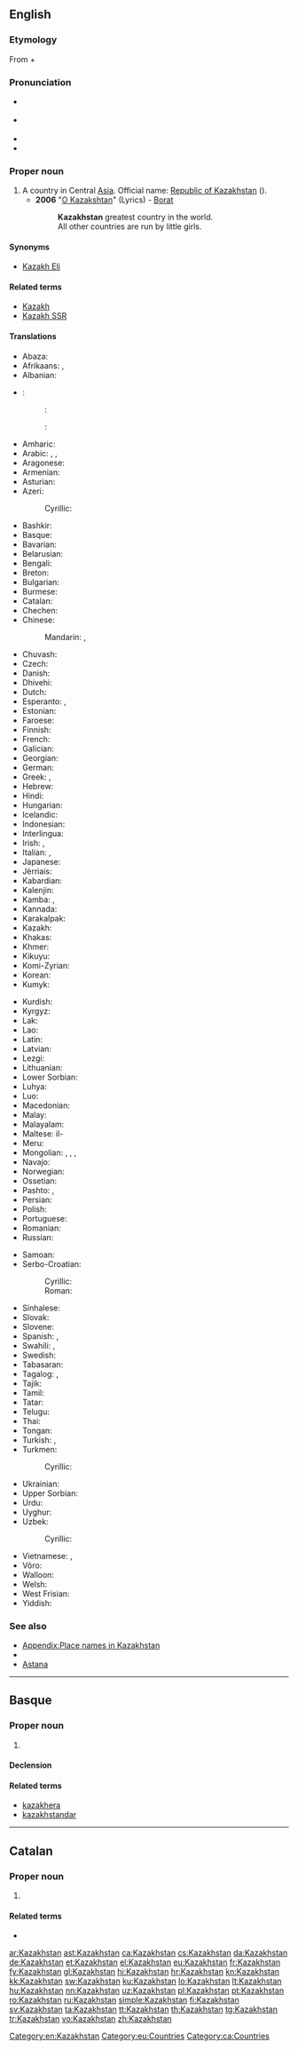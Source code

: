 ==English==
{{wikipedia}}

===Etymology===
From {{etyl|kk|en}} {{term|қазақ|tr=qazaq|lang=kk||Kazakh}} + {{etyl|fa|en}} {{term|ستان|lang=fa|sc=fa-Arab|tr=stān||[[-stan]]}}

===Pronunciation===
* {{a|UK}} {{IPA|/ˈkæzəkstæn/|/ˈkɑːzəkstɑːn/|lang=en}}
* {{a|US}} {{IPA|/ˈkɑzəkˌstæn/|lang=en}}
* {{audio|En-us-Kazakhstan.ogg|Audio (US)|lang=en}}
* {{rhymes|æn|lang=en}}

===Proper noun===
{{en-proper noun}}

# A country in Central [[Asia]]. Official name: [[Republic of Kazakhstan]] ({{term|Qazaqstan Respublikasy}}).
#* '''2006''' "[http://www.lyricsondemand.com/b/boratlyrics/okazakhstanlyrics.html O Kazakshtan]" (Lyrics) - [[w:Stereophonic Musical Listenings That Have Been Origin in Moving Film "Borat: Cultural Learnings of America for Make Benefit Glorious Nation of Kazakhstan"|Borat]]
#*: '''Kazakhstan''' greatest country in the world.
#*: All other countries are run by little girls.

====Synonyms====
*[[Kazakh Eli]]

====Related terms====
* [[Kazakh]]
* [[Kazakh SSR]]

====Translations====
{{trans-top|country in Central Asia}}
* Abaza: {{t|abq|Казахстан|sc=Cyrl}}
* Afrikaans: {{t|af|Kasakstan}}, {{t|af|Kazakstan}}
* Albanian: {{t|sq|Kazakistan}}
* {{ttbc|Altai}}<!-- name not recognised by xte: update [[Template:langrev]] and [[Module:languages]] appropriately or report to [[User talk:Kephir/gadgets/xte]] -->:
*: {{ttbc|Northern}}<!-- name not recognised by xte: update [[Template:scriptrev]] or [[Template:langrev]] and [[Module:languages]] appropriately or report to [[User talk:Kephir/gadgets/xte]] -->: {{t|atv|Казахстан|tr=Kazaxstan|sc=Cyrl}}
*: {{ttbc|Southern}}<!-- name not recognised by xte: update [[Template:scriptrev]] or [[Template:langrev]] and [[Module:languages]] appropriately or report to [[User talk:Kephir/gadgets/xte]] -->: {{t|alt|Казахстан|tr=Kazaxstan|sc=Cyrl}}
* Amharic: {{t|am|ካዛኽስታን|tr=kāzākhstān}}
* Arabic: {{t|ar|كازاخستان|m|tr=kāzāxistān}}, {{t|ar|قازاقستان|m|tr=qāzāqistān}}, {{t|ar|كازخستان|tr=kāzaxistān}}
* Aragonese: {{t|an|Kasajstán}}
* Armenian: {{t|hy|Ղազախստան}}
* Asturian: {{t|ast|Kazakhistán}}
* Azeri: {{t+|az|Qazaxıstan}}
*: Cyrillic: {{t|az|Газахыстан|sc=Cyrl}}
* Bashkir: {{t|ba|Ҡаҙағстан|tr=Qaðağstan|sc=Cyrl}}
* Basque: {{t+|eu|Kazakhstan}}
* Bavarian: {{t|bar|Kasachstan}}
* Belarusian: {{t|be|Казахстан|m|tr=Kazaxstán}}
* Bengali: {{t|bn|কাজাখস্তান|tr=kajakhstan|sc=Beng}}
* Breton: {{t|br|Kazakstan}}
* Bulgarian: {{t+|bg|Казахстан|m|tr=Kazahstán|sc=Cyrl}}
* Burmese: {{t|my|ကာဇက်စတန်|tr=kazetsătan|sc=Mymr}}
* Catalan: {{t+|ca|Kazakhstan}}
* Chechen: {{t|ce|Казахстан|sc=Cyrl}}
* Chinese:
*: Mandarin: {{t+|cmn|哈薩克斯坦|sc=Hani}}, {{t+|cmn|哈萨克斯坦|tr=Hāsàkèsītǎn|sc=Hani}}
* Chuvash: {{t|cv|Казахстан|sc=Cyrl}}
* Czech: {{t+|cs|Kazachstán|m}}
* Danish: {{t+|da|Kasakhstan}}
* Dhivehi: {{t|dv|ކަޒަކިސްތާން|tr=Każakistān}}
* Dutch: {{t+|nl|Kazachstan}}
* Esperanto: {{t|eo|Kazaĥio}}, {{t|eo|Kazaĥstano}}
* Estonian: {{t+|et|Kasahstan}}
* Faroese: {{t|fo|Kasakstan}}
* Finnish: {{t+|fi|Kazakstan}}
* French: {{t+|fr|Kazakhstan|m}}
* Galician: {{t+|gl|Casaquistán}}
* Georgian: {{t|ka|ყაზახეთი|sc=Geor}}
* German: {{t+|de|Kasachstan|n}}
* Greek: {{t+|el|Καζαχστάν|n|tr=Kazachstán}}, {{t+|el|Καζακστάν|n|tr=Kazakstán}}
* Hebrew: {{t|he|קזחסטן|tr=kazakhstan}}
* Hindi: {{t|hi|कज़ाख़स्तान|tr=kazāxstān}}
* Hungarian: {{t+|hu|Kazahsztán}}
* Icelandic: {{t+|is|Kasakstan|n}}
* Indonesian: {{t|id|Kazakhstan}}
* Interlingua: {{t|ia|Kazakhstan}}
* Irish: {{t|ga|Casacstáin|f|alt=An Chasacstáin}}, {{t|ga|Poblacht na Casacstáine|f}}
* Italian: {{t|it|Kazakistan|m}}, {{t|it|Kazakstan|m}}
* Japanese: {{t+|ja|カザフスタン|tr=Kazafusutan}}
* Jèrriais: {{t|roa-jer|Kazakhstan|m}}
* Kabardian: {{t|kbd|Казахстан|sc=Cyrl}}
* Kalenjin: {{t|kln|Kazakstan}}
* Kamba: {{t|kam|Kazakstan}}, {{t|kam|Kazakstan}}
* Kannada: {{t+|kn|ಕಜಾಕಸ್ಥಾನ್|tr=kajāksthān|sc=Knda}}
* Karakalpak: {{qualifier|Qazaqstan}} {{t|kaa|Қазақстан}}
* Kazakh: {{t+|kk|Қазақстан|tr=Qazaqstan|sc=Cyrl}}
* Khakas: {{t|kjh|Казахстан|tr=Kazakhstan|sc=Cyrl}}
* Khmer: {{t+|km|កាហ្សាក់ស្ថាន|tr=ka zak sthan|sc=Khmr}}
* Kikuyu: {{t|ki|Kazakstan}}
* Komi-Zyrian: {{t|kpv|Казахстан|tr=Kazakhstan|sc=Cyrl}}
* Korean: {{t+|ko|카자흐스탄|tr=Kajaheuseutan|sc=Hang}}
* Kumyk: {{t|kum|Къазахстан|tr=Qazakhstan|sc=Cyrl}}
{{trans-mid}}
* Kurdish: {{t|ku|Qazaxîstan}}
* Kyrgyz: {{t|ky|Казакстан|tr=Kazakstan|sc=Cyrl}}
* Lak: {{t|lbe|Къазахсттан|sc=Cyrl}}
* Lao: {{t|lo|ກາຊ້ກສະຖານ|tr=kāsáksatʰān|sc=Laoo}}
* Latin: {{t|la|Cazastania|f}}
* Latvian: {{t+|lv|Kazahstāna}}
* Lezgi: {{t|lez|Къазахсттан|sc=Cyrl}}
* Lithuanian: {{t+|lt|Kazachstanas|m}}
* Lower Sorbian: {{t|dsb|Kazachstan|m}}
* Luhya: {{t|luy|Kazakstan}}
* Luo: {{t|luo|Kazakstan}}
* Macedonian: {{t+|mk|Казахстан|m|tr=Kazahstán}}
* Malay: {{t|ms|Kazakhstan}}
* Malayalam: {{t|ml|ഖസാഖ്‌സ്ഥാൻ|sc=Mlym}}
* Maltese: il-{{t|mt|Każakistan}}
* Meru: {{t|mer|Kazakstan}}
* Mongolian: {{t|mn|Казахстан|sc=Cyrl}}, {{t|mn|Казакстан|sc=Cyrl}}, {{t|mn|Казах|sc=Cyrl}}, {{t|mn|Хасаг|sc=Cyrl}}
* Navajo: {{t|nv|Kʼazah bikéyah}}
* Norwegian: {{t+|no|Kasakhstan}}
* Ossetian: {{t|os|Хъазахстан|sc=Cyrl}}
* Pashto: {{t|ps|قازاقستان|tr=qāzāqstān|sc=ps-Arab}}, {{t|ps|قزاقستان|tr=qazāqstān|sc=ps-Arab}}
* Persian: {{t+|fa|قزاقستان|tr=Qazzâqestân}}
* Polish: {{t+|pl|Kazachstan|m}}
* Portuguese: {{t+|pt|Cazaquistão|m}}
* Romanian: {{t+|ro|Kazahstan|n}}
* Russian: {{t+|ru|Казахстан|m|tr=Kazaxstán}}
<!-- * {{ttbc|Sami}} name not recognised by xte: update [[Template:langrev]] and [[Module:languages]] appropriately or report to [[User talk:Kephir/gadgets/xte]]: [[Kasakstan]] -->
* Samoan: {{t|sm|Kasakisitani}}
* Serbo-Croatian:
*: Cyrillic: {{t|sh|Ка̏захста̄н|m|sc=Cyrl}}
*: Roman: {{t|sh|Kȁzahstān|m}}
* Sinhalese: {{t|si|කසකස්‍තානය|sc=Sinh}}
* Slovak: {{t|sk|Kasachstan|m}}
* Slovene: {{t|sl|Kázahstan|m}}
* Spanish: {{t+|es|Kazajistán|m}}, {{t+|es|Kazajstán}}
* Swahili: {{t+|sw|Kazakistani}}, {{t|sw|Ukazaki}}
* Swedish: {{t+|sv|Kazakstan}}
* Tabasaran: {{t|tab|Къазакъистан|sc=Cyrl}}
* Tagalog: {{t|tl|Kasahstán}}, {{t|tl|Kasakstán}}
* Tajik: {{t|tg|Қазоқистон|tr=Qazoqiston|sc=Cyrl}}
* Tamil: {{t|ta|கஜாக்ஸ்தான்|tr=kajākstān}}
* Tatar: {{t|tt|Қазақстан|tr=Qazaqstan|sc=Cyrl}}
* Telugu: {{t+|te|కజకస్తాన్|tr=kajakstān|sc=Telu}}
* Thai: {{t+|th|คาซัคสถาน|tr=kaasáksàtăan}}
* Tongan: {{t|to|Kasākisitani}}
* Turkish: {{t+|tr|Kazakistan}}, {{t|tr|Kazakeli}}
* Turkmen: {{t|tk|Gazagystan}}
*: Cyrillic: {{t|tk|Газагыстан|sc=Cyrl}}
* Ukrainian: {{t+|uk|Казахстан|m|tr=Kazaxstán}}
* Upper Sorbian: {{t|hsb|Kazachstan|m}}
* Urdu: {{t|ur|قزاقستان|tr=Qazāqistān}}
* Uyghur: {{t|ug|قازاغىستان|tr=Qazaġistan}}
* Uzbek: {{t+|uz|Qozogʻiston}}
*: Cyrillic: {{t|uz|Қозоғистон|sc=Cyrl}}
* Vietnamese: {{t|vi|Ka-dắc-xtan}}, {{t|vi|Kazakhstan}}
* Võro: {{t|vro|Kasastan}}
* Walloon: {{t|wa|Kazaxhtan}}
* Welsh: {{t|cy|Casacstan}}
* West Frisian: {{t|fy|Kazakstan}}
* Yiddish: {{t|yi|קאזאכסטאן|alt=קאַזאַכסטאַן|tr=Kazakhstan|sc=Hebr}}
{{trans-bottom}}

===See also===
* [[Appendix:Place names in Kazakhstan]]
* {{list:countries of Asia/en}}
* [[Astana]]

[[Category:en:Kazakhstan]]

----

==Basque==
{{wikipedia|lang=eu}}

===Proper noun===
{{head|eu|proper noun}}

# {{l|en|Kazakhstan}}

====Declension====
{{eu-decl-prop inanim noun|kk=1}}

====Related terms====
* [[kazakhera]]
* [[kazakhstandar]]

[[Category:eu:Countries]]

----

==Catalan==
{{wikipedia|lang=ca}}

===Proper noun===
{{ca-proper noun|m}}

# {{l|en|Kazakhstan}}

====Related terms====
* {{l|ca|kazakh}}

[[Category:ca:Countries]]

[[ar:Kazakhstan]]
[[ast:Kazakhstan]]
[[ca:Kazakhstan]]
[[cs:Kazakhstan]]
[[da:Kazakhstan]]
[[de:Kazakhstan]]
[[et:Kazakhstan]]
[[el:Kazakhstan]]
[[eu:Kazakhstan]]
[[fr:Kazakhstan]]
[[fy:Kazakhstan]]
[[gl:Kazakhstan]]
[[hi:Kazakhstan]]
[[hr:Kazakhstan]]
[[kn:Kazakhstan]]
[[kk:Kazakhstan]]
[[sw:Kazakhstan]]
[[ku:Kazakhstan]]
[[lo:Kazakhstan]]
[[lt:Kazakhstan]]
[[hu:Kazakhstan]]
[[nn:Kazakhstan]]
[[uz:Kazakhstan]]
[[pl:Kazakhstan]]
[[pt:Kazakhstan]]
[[ro:Kazakhstan]]
[[ru:Kazakhstan]]
[[simple:Kazakhstan]]
[[fi:Kazakhstan]]
[[sv:Kazakhstan]]
[[ta:Kazakhstan]]
[[tt:Kazakhstan]]
[[th:Kazakhstan]]
[[tg:Kazakhstan]]
[[tr:Kazakhstan]]
[[vo:Kazakhstan]]
[[zh:Kazakhstan]]